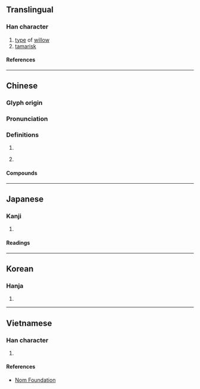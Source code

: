 {{also|柽}}
{{character info}}
==Translingual==

===Han character===
{{Han char|rn=75|rad=木|as=13|sn=17|four=46914|canj=DSRG|ids=⿰木聖}}

# [[type]] of [[willow]]
# [[tamarisk]]

====References====
{{Han ref|kx=0556.180|dkj=15650|dj=0945.340|hdz=21299.030|uh=6A89}}

----

==Chinese==
{{zh-forms|s=柽}}

===Glyph origin===
{{Han etym}}

===Pronunciation===
{{zh-pron
|m=chēng
|c=cing1
|mc=y
|oc=y
|cat=n
}}

===Definitions===
{{zh-hanzi}}

# {{zh-synonym|檉柳}}
# {{lb|zh|historical}} {{n-g|A place name.}}

====Compounds====
{{zh-der|檉柏|檉柳}}

----

==Japanese==

===Kanji===
{{ja-kanji|grade=|rs=木13}}

# {{rfdef|ja|sort=木13}}

====Readings====
{{ja-readings
|on=てい, ちょう
|kun=かわらやなぎ
}}

----

==Korean==

===Hanja===
{{ko-hanja|정}}

# {{rfdef|ko|sort=木13}}

----

==Vietnamese==

===Han character===
{{vi-readings|rs=木13|reading=sanh}}

# {{rfdef|vi|sort=木13}}

====References====
* [http://nomfoundation.org/common/nom_details.php?codepoint=6a89 Nom Foundation]